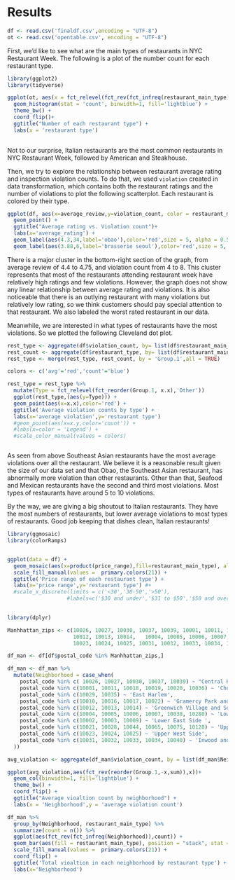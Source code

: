 # Results

```r
df <- read.csv('finaldf.csv',encoding = "UTF-8")
ot <- read.csv('opentable.csv', encoding = "UTF-8")
```

First, we'd like to see what are the main types of restaurants in NYC Restaurant Week. The following is a plot of the number count for each restaurant type.

```r
library(ggplot2)
library(tidyverse)

ggplot(ot, aes(x = fct_relevel(fct_rev(fct_infreq(restaurant_main_type)),'Other'))) + 
  geom_histogram(stat = 'count', binwidth=1, fill='lightblue') +
  theme_bw() +
  coord_flip()+
  ggtitle("Number of each restaurant type") +
  labs(x = 'restaurant type')
  
```

Not to our surprise, Italian restaurants are the most common restaurants in NYC Restaurant Week, followed by American and Steakhouse. 

Then, we try to explore the relationship between restaurant average rating and inspection violation counts. To do that, we used `violation` created in data transformation, which contains both the restaurant ratings and the number of violations to plot the following scatterplot. Each restaurant is colored by their type.

```r
ggplot(df, aes(x=average_review,y=violation_count, color = restaurant_main_type)) +
  geom_point() +
  ggtitle("Average rating vs. Violation count")+
  labs(x='average_rating') +
  geom_label(aes(4.3,34,label='obao'),color='red',size = 5, alpha = 0.5) +
  geom_label(aes(3.88,6,label='brasserie seoul'),color='red',size = 5, alpha = 0.5)

```

There is a major cluster in the bottom-right section of the graph, from average review of 4.4 to 4.75, and violation count from 4 to 8. This cluster represents that most of the restaurants attending restaurant week have relatively high ratings and few violations. However, the graph does not show any linear relationship between average rating and violations. It is also noticeable that there is an outlying restaurant with many violations but relatively low rating, so we think customers should pay special attention to that restaurant. We also labeled the worst rated restaurant in our data.

Meanwhile, we are interested in what types of restaurants have the most violations. So we plotted the following Cleveland dot plot.

```r
rest_type <- aggregate(df$violation_count, by= list(df$restaurant_main_type), FUN =mean)
rest_count <- aggregate(df$restaurant_type, by= list(df$restaurant_main_type), FUN = length)
rest_type <- merge(rest_type, rest_count, by = 'Group.1',all = TRUE)

colors <- c('avg'='red','count'='blue')

rest_type = rest_type %>%
  mutate(Type = fct_relevel(fct_reorder(Group.1, x.x),'Other')) 
  ggplot(rest_type,(aes(y=Type))) +
  geom_point(aes(x=x.x),color='red') +
  ggtitle('Average violation counts by type') +
  labs(x='average violation',y='restaurant type')
  #geom_point(aes(x=x.y,color='count')) +
  #labs(x=color = 'Legend') +
  #scale_color_manual(values = colors)



```

As seen from above Southeast Asian restaurants have the most average violations over all the restaurant. We believe it is a reasonable result given the size of our data set and that Obao, the Southeast Asian restaurant, has abnormally more violation than other restaurants. Other than that, Seafood and Mexican restaurants have the second and third most violations. Most types of restaurants have around 5 to 10 violations. 

By the way, we are giving  a big shoutout to Italian restaurants. They have the most numbers of restaurants, but lower average violations to most types of restaurants. Good job keeping that dishes clean, Italian restaurants!


```r
library(ggmosaic) 
library(colorRamps)


ggplot(data = df) +
  geom_mosaic(aes(x=product(price_range),fill=restaurant_main_type), alpha= 0.8) +
  scale_fill_manual(values =  primary.colors(21)) +
  ggtitle('Price range of each restaurant type') +
  labs(x='price range',y='restaurant type') #+
  #scale_x_discrete(limits = c('<30','30-50','>50'),
                   #labels=c('$30 and under','$31 to $50','$50 and over'))
  

```

```r
library(dplyr)

Manhhattan_zips <- c(10026, 10027, 10030, 10037, 10039, 10001, 10011, 10018, 10019, 10020, 10036,	10029, 10035,10010, 10016, 10017, 10022,
                     10012, 10013, 10014,	10004, 10005, 10006, 10007, 10038, 10280,	10002, 10003, 10009, 10021, 10028, 10044, 10065, 10075, 10128,
                     10023, 10024, 10025, 10031, 10032, 10033, 10034, 10040)

df_man <- df[df$postal_code %in% Manhhattan_zips,] 

df_man <- df_man %>%
  mutate(Neighborhood = case_when(
    postal_code %in% c(	10026, 10027, 10030, 10037, 10039) ~ "Central Harlem",
    postal_code %in% c(10001, 10011, 10018, 10019, 10020, 10036) ~ 'Chelsea and Clinton',
    postal_code %in% c(10029, 10035) ~ 'East Harlem',
    postal_code %in% c(10010, 10016, 10017, 10022) ~ 'Gramercy Park and Murray Hill',
    postal_code %in% c(10012, 10013, 10014) ~ 'Greenwich Village and Soho',
    postal_code %in% c(10004, 10005, 10006, 10007, 10038, 10280) ~ 'Lower Manhattan',
    postal_code %in% c(10002, 10003, 10009) ~ 'Lower East Side ',
    postal_code %in% c(10021, 10028, 10044, 10065, 10075, 10128) ~ 'Upper East Side',
    postal_code %in% c(10023, 10024, 10025) ~ 'Upper West Side',
    postal_code %in% c(10031, 10032, 10033, 10034, 10040) ~ 'Inwood and Washington Heights'
  ))

avg_violation <- aggregate(df_man$violation_count, by = list(df_man$Neighborhood), FUN = mean)

ggplot(avg_violation,aes(fct_rev(reorder(Group.1,-x,sum)),x))+
  geom_col(binwidth=1, fill='lightblue') +
  theme_bw() +
  coord_flip() +
  ggtitle("Average vioaltion count by neighborhood") +
  labs(x = 'Neighborhood',y = 'average violation count')

```

```r
df_man %>%
  group_by(Neighborhood, restaurant_main_type) %>%
  summarize(count = n()) %>%
  ggplot(aes(fct_rev(fct_infreq(Neighborhood)),count)) +
  geom_bar(aes(fill = restaurant_main_type), position = "stack", stat = "identity",alpha = 0.8) +
  scale_fill_manual(values =  primary.colors(21)) +
  coord_flip() +
  ggtitle('Total vioaltion in each neighborhood by restaurant type') +
  labs(x='Neighborhood')
```

```r

```
